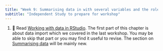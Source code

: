 ```yaml
---
title: "Week 9: Summarising data in with several variables and the role of variables in analysis"
subtitle: "Independent Study to prepare for workshop"
---
```


1.  📖 Read [Working with data in RStudio](https://3mmarand.github.io/comp4biosci/working_with_data_rstudio.html). The first part of this chapter is about data import which we covered in the last workshop. You may be able to skip that part or you may find it useful to revise. The section on [Summarising data](https://3mmarand.github.io/comp4biosci/working_with_data_rstudio.html#summarising-data) will be mainly new.


